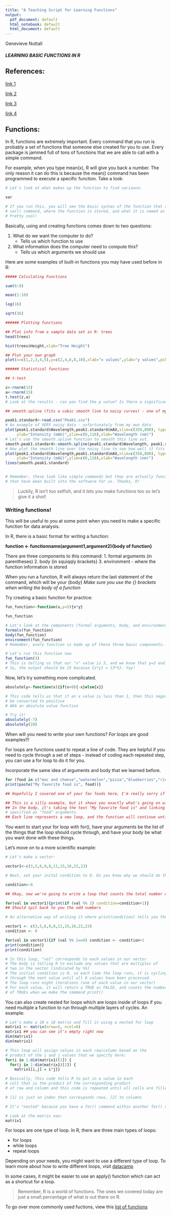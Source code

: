 ```yaml
---
title: "A Teaching Script for Learning Functions"
output:
  pdf_document: default
  html_notebook: default
  html_document: default
---
```

Genevieve Nuttall


##### LEARNING BASIC FUNCTIONS IN R

## **References:**

[link 1](http://mosaic-web.org/go/Master-Starting.pdf)

[link 2](https://campus.datacamp.com/courses/writing-functions-in-r/a-quick-refresher?ex=1)

[link 3](https://www.datacamp.com/community/tutorials/tutorial-on-loops-in-r#gs.5WuQQ7c)

[link 4](https://www.r-bloggers.com/how-to-write-the-first-for-loop-in-r/)

## Functions:

In R, functions are extremely important. Every command that you run is probably a set of functions that someone else created for you to use. Every package is jammed full of tons of functions that we are able to call with a simple command. 

For example, when you type mean(x), R will give you back a number. The only reason it can do this is because the mean() command has been programmed to execute a specific function. Take a look:

```r

# Let's look at what makes up the function to find variance:

var

# If you run this, you will see the basic syntax of the function that runs when you run the 
# var() command, where the function is stored, and what it is named as ("var" in this case). 
# Pretty cool!

```

Basically, using and creating functions comes down to two questions: 

1. What do we want the computer to do? 
      * Tells us which function to use
      
2. What information does the  computer need to compute this? 
      * Tells us which arguments we should use


 Here are some examples of built-in functions you may have used before in R:
```r
##### Calculating Functions

sum(6:8)

mean(1:10)

log(16)

sqrt(36)

###### Plotting functions

## Plot info from a sample data set in R: trees
head(trees)

hist(trees$Height,xlab="Tree Height")

## Plot your own graph
plot(x=c(1,2,3,4,5),y=c(2,4,6,8,10),xlab="x values",ylab="y values",pch=8)

###### Statistical functions

## t-test

z<-rnorm(15)
a<-rnorm(15)
t.test(z,a)
# Look at the results - can you find the p value? Is there a significant difference?

## smooth.spline (fits a cubic smooth line to noisy curves) - one of my favorites!

peak1.standard<-read.csv("Peak1.csv")
# An example of VERY noisy data - unfortunately from my own data 
plot(peak1.standard$Wavelength,peak1.standard$mAU,xlim=c(350,800), type="l", pch=1,cex=0.6,las=TRUE, 
     ylab="Intensity (mAU)",ylim=c(0,110),xlab="Wavelength (nm)")
# Let's use the smooth.spline function to smooth this line out.
smooth.peak1.standard<-smooth.spline(peak1.standard$Wavelength, peak1.standard$mAU)
# Now plot the smooth line over the noisy line to see how well it fits
plot(peak1.standard$Wavelength,peak1.standard$mAU,xlim=c(350,800), type="l", pch=1,cex=0.6,las=TRUE, 
     ylab="Intensity (mAU)",ylim=c(0,110),xlab="Wavelength (nm)")
lines(smooth.peak1.standard)


# Remember, these look like simple commands but they are actually functions 
# that have been built into the software for us. Thanks, R! 
```


> Luckily, R isn't too selfish, and it lets you make functions too so let's give it a shot! 



### Writing functions! 

This will be useful to you at some point when you need to make a specific function for data analysis.

In R, there is a basic format for writing a function:


**function <- functionname(argument1,argument2){body of function}**


There are three components to this command:
1. formal arguments (in parentheses)
2. body {in squiqqly brackets}
3. environment - where the function information is stored

When you run a function, R will always return the last statement of the command, which will be your {body}
*Make sure you use the {} brackets when writing the body of a function*

Try creating a basic function for practice: 
```r

fun_function<-function(x,y=5){x*y}

fun_function

# Let's look at the components (formal arguments, body, and environment) of this function:
formals(fun_function)
body(fun_function)
environment(fun_function)
# Remember, every function is made up of these three basic components.

# Let's run this function now
fun_function(3)
# This is telling us that our "x" value is 3, and we know that y=3 and the body is {x*y}
# So, the output should be 15 because {x*y} = {3*5}. Yay!
```

Now, let's try something more complicated.
```r
absolutely<-function(x){if(x<0){-x}else{x}}

# This code tells us that if an x value is less than 1, then this negative value should 
# be converted to positive
# AKA an absolute value function

# Try it!
absolutely(-7)
absolutely(28)
```

When will you need to write your own functions? *For loops* are good examples!!!

For loops are functions used to repeat a line of code. They are helpful if you need to cycle through a set of steps - instead of coding each repeated step, you can use a for loop to do it for you.

Incorporate the same idea of arguments and body that we learned before.
```r
for (food in c("mac and cheese","watermelon","pizza","blueberries","rice krispie treat")){
print(paste("My favorite food is", food))}

## Hopefully I covered one of your fav foods here, I'm really sorry if not.

## This is a silly example, but it shows you exactly what's going on with the loop. 
## In the body, it's taking the text "My favorite food is" and linking it to the arguments 
# specified as "food" arguments. 
## Each line represents a new loop, and the function will continue until it runs out of arguments.
```

You want to start your for loop with for(), have your arguments be the list of the things that the loop should cycle through, and have your body be what you want done with these things.

Let's move on to a more scientific example: 
```r

# Let's make a vector:

vector1<-c(3,5,6,9,8,11,15,16,22,23)

# Next, set your inital condition to 0. Do you know why we should do this? 

condition<-0

## Okay, now we're going to write a loop that counts the total number of odd values in our vector:

for(val in vector1){print(if (val %% 2) condition=condition+1)}
## Should spit back to you the odd numbers

# An alternative way of writing it where print(condition) tells you the total number of odd values

vector1 <- c(3,5,6,9,8,11,15,16,22,23)
condition <- 0

for(val in vector1){if (val %% 2==0) condition <- condition+1
print(condition)}
print(condition)

# In this loop, "val" corresponds to each values in our vector
# The body is telling R to exclude any values that are multiples of 
# two in the vector (indicated by %%)
# The initial condition is 0, so each time the loop runs, it is cycling 
# through the next value until all 8 values have been processed.
# The loop runs eight iterations (one of each value in our vector)
# For each value, it will return a TRUE or FALSE, and counts the number 
# of TRUEs when we make the command print()

```

You can also create nested for loops which are loops inside of loops if you need multiple a function to run through multiple layers of cycles. An example: 

```r

# Let's make a 10 x 10 matrix and fill it using a nested for loop
matrix1 <- matrix(nrow=5, ncol=6)
matrix1 ## you can see it's empty right now
dim(matrix1)
dim(matrix1)

# This loop will assign values in each row/column based on the 
# product of the i and j values that we specify here:
for(i in 1:dim(matrix1)[1]) {
  for(j in 1:dim(matrix1)[2]) {
    matrix1[i,j] = i*j}}

# Basically, this code tells R to put in a value in each 
# cell that is the product of the corresponding product 
# of row and column and this code is repeated until all cells are filled

# [1] is just an index that corresponds rows, [2] to columns

# It's "nested" because you have a for() command within another for() command

# Look at the matrix now:
matrix1
```

For loops are one type of loop. In R, there are three main types of loops:

* for loops
* while loops
* repeat loops

Depending on your needs, you might want to use a different type of loop. To learn more about how to write different loops, visit [datacamp](https://www.datacamp.com/community/tutorials/tutorial-on-loops-in-r#gs.5WuQQ7c)

In some cases, it might be easier to use an apply() function which can act as a shortcut for a loop. 



> Remember, R is a world of functions. The ones we covered today are just a small percentage of what is out there on R. 

To go over more commonly used fuctions, view this [list of functions](http://www.sr.bham.ac.uk/~ajrs/R/r-function_list.html)


